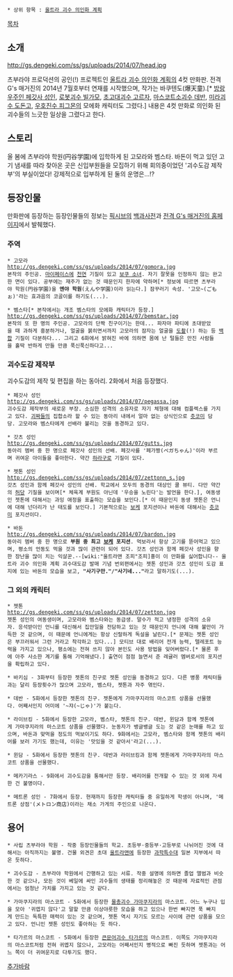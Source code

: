  * 상위 항목 : [[울트라 괴수 의인화 계획]]

[[목차]]

== 소개 ==
http://gs.dengeki.com/ss/gs/uploads/2014/07/head.jpg

츠부라야 프로덕션의 공인(!) 프로젝트인 [[울트라 괴수 의인화 계획]]의 4컷 만화판.
전격 G's 매거진의 2014년 7월호부터 연재를 시작했으며, 작가는 바쿠텐도(爆天童).[* [[방랑우주인 페갓사 성인]], [[로봇괴수 빌가모]], [[초고대괴수 고르자]], [[마스코트소괴수 데반]], [[미라괴수 도돈고]], [[우호진수 피그몬]]의 모에화 캐릭터도 그렸다.] 내용은 4컷 만화로 의인화 된 괴수들의 느긋한 일상을 그렸다고 한다.

== 스토리 ==
올 봄에 츠부라야 학원(円谷学園)에 입학하게 된 고모라와 벰스타. 바돈이 먹고 있던 고기 냄새를 따라 찾아온 곳은 신입부원들을 모집하기 위해 회의중이었던 '괴수도감 제작부'의 부실이었다! 강제적으로 입부하게 된 둘의 운명은...!?

== 등장인물 ==
만화판에 등장하는 등장인물들의 정보는 [[픽시브]]의 [http://dic.pixiv.net/a/%E3%82%A6%E3%83%AB%E3%83%88%E3%83%A9%E6%80%AA%E7%8D%A3%E6%93%AC%E4%BA%BA%E5%8C%96%E8%A8%88%E7%94%BB#h2_2 백과사전]과 [http://gs.dengeki.com/news/10231/ 전격 G's 매거진의 홈페이지]에서 발췌했다.
=== 주역 ===

 * 고모라
 http://gs.dengeki.com/ss/gs/uploads/2014/07/gomora.jpg
 본작의 주인공. [[마이페이스]]에 [[천연]] 기질이 있고 [[보쿠 소녀]]. 자기 잘못을 인정하지 않는 완고한 면이 있다. 공부에는 재주가 없는 것 때문인지 한자에 약하며[* 정보에 따르면 츠부라야 학원(円谷学園)을 '''엔야 학원'''(えんや学園)이라 읽는다.] 잠꾸러기 속성. '고모~(ごもぉ)'라는 효과음의 코골이를 하기도(...).

 * 벰스타[* 본작에서는 개조 벰스타의 모에화 캐릭터가 등장.]
 http://gs.dengeki.com/ss/gs/uploads/2014/07/bemstar.jpg
 본작의 또 한 명의 주인공. 고모라의 단짝 친구이기는 한데... 파자마 파티에 초대받았을 때 과하게 흥분하거나, 얼굴을 붉히면서까지 고모라의 잠자는 얼굴을 [[도촬]](!) 하는 등 [[백합]] 기질이 다분하다... 그리고 6화에서 밝혀진 바에 의하면 몸에 난 털들은 만진 사람들을 홀딱 반하게 만들 만큼 푹신푹신하다고...

=== 괴수도감 제작부 ===
괴수도감의 제작 및 편집을 하는 동아리. 2화에서 처음 등장했다.
 
 * 페갓사 성인
 http://gs.dengeki.com/ss/gs/uploads/2014/07/pegassa.jpg
 괴수도감 제작부의 새로운 부장. 소심한 성격의 소유자로 자기 체형에 대해 컴플렉스를 가지고 있다. [[괴짜]]들의 집합소라 할 수 있는 동아리 내에서 얼마 없는 상식인으로 [[츳코미]] 담당. 고모라와 벰스타에게 선배라 불리는 것을 동경하고 있다.

 * 갓츠 성인
 http://gs.dengeki.com/ss/gs/uploads/2014/07/gutts.jpg
 동아리 멤버 중 한 명으로 페갓사 성인의 선배. 페갓사를 '페가짱(ペガちゃん)'이라 부르며 귀여운 아이들을 좋아한다. 약간 [[하라구로]] 기질이 있다.

 * 젯톤 성인
 http://gs.dengeki.com/ss/gs/uploads/2014/07/zettonn_s.jpg
 갓츠 성인과 함께 페갓사 성인의 선배. 학교에서 모두의 동경의 대상인 쿨 뷰티. 다만 약간의 [[허당]] 기질을 보이며[* 체육계 부원도 아닌데 '우승을 노린다'는 발언을 한다.], 여동생인 젯톤에 대해서는 과잉 애정을 표출하는 모습을 보인다.[* 이 때문인지 동생 젯톤은 언니에 대해 넌더리가 난 태도를 보인다.] 기본적으로는 [[보케]] 포지션이나 바돈에 대해서는 [[츳코미]] 포지션이다.

 * 바돈
 http://gs.dengeki.com/ss/gs/uploads/2014/07/bardon.jpg
 동아리 멤버 중 한 명으로 '''부원 중 최고 [[보케]] 포지션'''. 먹보라서 항상 고기를 뜯어먹고 있으며, 평소의 언동도 먹을 것과 많이 관련이 되어 있다. 갓츠 성인과 함께 페갓사 성인을 향한 장난을 많이 치는 익살꾼.--[wiki:"울트라맨 조피"조피]횽이 이 만화를 싫어합니다-- 울트라 괴수 의인화 계획 괴수대도감 발매 기념 번외편에서는 젯톤 성인과 갓츠 성인이 도감 표지에 있는 바돈의 모습을 보고, '''"사기구만."'''/'''"사기네..."'''라고 말하기도(...).

=== 그 외의 캐릭터 ===
 * 젯톤
 http://gs.dengeki.com/ss/gs/uploads/2014/07/zetton.jpg
 젯톤 성인의 여동생이며, 고모라와 벰스타와는 동급생. 말수가 적고 냉정한 성격의 소유자. 응석받이인 언니를 대신해서 집안일을 전담하고 있는 것 때문인지 언니에 대해 불만이 가득한 것 같으며, 이 때문에 언니에게는 항상 신랄하게 독설을 날린다.[* 문제는 젯톤 성인은 부끄러워서 그런 거라고 착각하고 있다...] 모티브 대로 배리어 전개 능력, 텔레포트 능력을 가지고 있으나, 평소에는 전혀 쓰지 않아 본인도 사용 방법을 잊어버렸다.[* 물론 후에 아주 사소한 계기를 통해 기억해냈다.] 출연이 점점 늘면서 준 레귤러 멤버로서의 포지션을 확립하고 있다.

 * 바키심 - 3화부터 등장한 젯톤의 친구로 젯톤 성인을 동경하고 있다. 다른 병풍 캐릭터들과는 달리 등장횟수가 많으며 고모라, 벰스타, 젯톤과 자주 엮인다.

 * 데반 - 5화에서 등장한 젯톤의 친구. 젯톤에게 가마쿠지라의 마스코트 상품을 선물했다. 어째서인지 어미에 '~쟈(~じゃ)'가 붙는다.

 * 라이브킹 - 5화에서 등장한 고모라, 벰스타, 젯톤의 친구. 데반, 윈담과 함께 젯톤에게 가마쿠지라의 마스코트 상품을 선물했다. 눈동자가 뱅글뱅글 도는 것 같은 눈매를 하고 있으며, 바돈과 맞먹을 정도의 먹보이기도 하다. 9화에서는 고모라, 벰스타와 함께 젯톤의 배리어를 보러 가기도 했는데, 이유는 '맛있을 것 같아서'라고(...).

 * 윈담 - 5화에서 등장한 젯톤의 친구. 데반과 라이브킹과 함께 젯톤에게 가마쿠지라의 마스코트 상품을 선물했다.

 * 메카기라스 - 9화에서 괴수도감을 통해서만 등장. 배리어를 전개할 수 있는 것 외에 자세한 건 불명이다.

 * 메트론 성인 - 7화에서 등장. 현재까지 등장한 캐릭터들 중 유일하게 학생이 아니며, '메트론 상점'(メトロン商店)이라는 채소 가게의 주인으로 나온다.

== 용어 ==
 * 사립 츠부라야 학원 - 작중 등장인물들의 학교. 초등부·중등부·고등부로 나뉘어진 것에 대해서는 아직까지는 불명. 건물 외견은 초대 [[울트라맨]]에 등장한 [[과학특수대]] 일본 지부에서 따온 듯하다.

 * 괴수도감 - 츠부라야 학원에서 간행하고 있는 서류. 작중 설명에 의하면 졸업 앨범과 비슷한 것 같으나, 모든 것이 베일에 싸인 괴수들의 생태를 정리해놓은 것 때문에 자료적인 관점에서는 엄청난 가치를 가지고 있는 것 같다.

 * 가마쿠지라의 마스코트 - 5화에서 등장한 [[물총괴수 가마쿠지라]]의 마스코트. 어느 누구나 입을 모아 '귀엽지 않다'고 말할 만큼 이상야릇한 모습을 하고 있으나 한번 빠지면 푹 빠지게 만드는 독특한 매력이 있는 것 같으며, 젯톤 역시 자기도 모르는 사이에 관련 상품을 모으고 있다. 언니인 젯톤 성인도 좋아하는 듯 하다.

 * 타가르의 마스코트 - 5화에서 등장한 [[큰문어괴수 타가르]]의 마스코트. 이쪽도 가마쿠지라의 마스코트처럼 전혀 귀엽지 않으나, 고모라는 어째서인지 병적으로 빠진 듯하며 젯톤과는 어느 쪽이 더 귀여운지로 다투기도 했다.

[[추가바람]]
